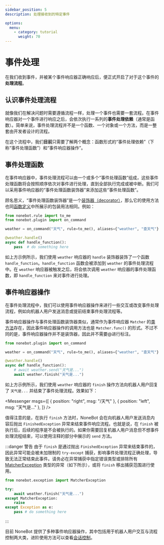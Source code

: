 ```yaml
---
sidebar_position: 5
description: 处理接收到的特定事件

options:
  menu:
    - category: tutorial
      weight: 70
---
```


# 事件处理


在我们收到事件，并被某个事件响应器正确响应后，便正式开启了对于这个事件的**处理流程**。

## 认识事件处理流程

就像我们在解决问题时需要遵循流程一样，处理一个事件也需要一套流程。在事件响应器对一个事件进行响应之后，会依次执行一系列的**事件处理依赖**（通常是函数）。简单来说，事件处理流程并不是一个函数、一个对象或一个方法，而是一整套由开发者设计的流程。

在这个流程中，我们**目前**只需要了解两个概念：函数形式的“事件处理依赖”（下称“事件处理函数”）和“事件响应器操作”。

## 事件处理函数

在事件响应器中，事件处理流程可以由一个或多个“事件处理函数”组成，这些事件处理函数将会按照顺序依次对事件进行处理，直到全部执行完成或被中断。我们可以采用事件响应器的“事件处理函数装饰器”来添加这些“事件处理函数”。

顾名思义，“事件处理函数装饰器”是一个[装饰器（decorator）](https://docs.python.org/zh-cn/3/glossary.html#term-decorator)，那么它的使用方法也同[函数定义](https://docs.python.org/zh-cn/3/reference/compound_stmts.html#function-definitions)中所展示的包装用法相同。例如：

```python {6-8} title=weather/__init__.py
from nonebot.rule import to_me
from nonebot.plugin import on_command

weather = on_command("天气", rule=to_me(), aliases={"weather", "查天气"}, priority=10, block=True)

@weather.handle()
async def handle_function():
    pass  # do something here
```

如上方示例所示，我们使用 `weather` 响应器的 `handle` 装饰器装饰了一个函数 `handle_function`。`handle_function` 函数会被添加到 `weather` 的事件处理流程中。在 `weather` 响应器被触发之后，将会依次调用 `weather` 响应器的事件处理函数，即 `handle_function` 来对事件进行处理。

## 事件响应器操作

在事件处理流程中，我们可以使用事件响应器操作来进行一些交互或改变事件处理流程，例如向机器人用户发送消息或提前结束事件处理流程等。

事件响应器操作与事件处理函数装饰器类似，通常作为事件响应器 `Matcher` 的[类方法](https://docs.python.org/zh-cn/3/library/functions.html#classmethod)存在，因此事件响应器操作的调用方法也是 `Matcher.func()` 的形式。不过不同的是，事件响应器操作并不是装饰器，因此并不需要@进行标注。

```python {7,8} title=weather/__init__.py
from nonebot.plugin import on_command

weather = on_command("天气", rule=to_me(), aliases={"weather", "查天气"}, priority=10, block=True)

@weather.handle()
async def handle_function():
    # await weather.send("天气是...")
    await weather.finish("天气是...")
```

如上方示例所示，我们使用 `weather` 响应器的 `finish` 操作方法向机器人用户回复了 `天气是...` 并结束了事件处理流程。效果如下：

<Messenger
  msgs={[
    { position: "right", msg: "/天气" },
    { position: "left", msg: "天气是..." },
  ]}
/>

值得注意的是，在执行 `finish` 方法时，NoneBot 会在向机器人用户发送消息内容后抛出 `FinishedException` 异常来结束事件响应流程。也就是说，在 `finish` 被执行后，后续的程序是不会被执行的。如果你需要回复机器人用户消息但不想事件处理流程结束，可以使用注释的部分中展示的 `send` 方法。

:::danger 警告
由于 `finish` 是通过抛出 `FinishedException` 异常来结束事件的，因此异常可能会被未加限制的 `try-except` 捕获，影响事件处理流程正确处理，导致无法正常结束此事件。请务必在异常捕获中指定错误类型或排除所有 [MatcherException](../api/exception.md#MatcherException) 类型的异常（如下所示），或将 `finish` 移出捕获范围进行使用。

```python
from nonebot.exception import MatcherException

try:
    await weather.finish("天气是...")
except MatcherException:
    raise
except Exception as e:
    pass # do something here
```

:::

目前 NoneBot 提供了多种事件响应器操作，其中包括用于机器人用户交互与流程控制两大类，进阶使用方法可以查看[会话控制](../appendices/session-control.mdx)。

